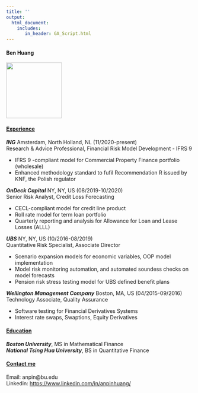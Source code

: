 ```yaml
---
title: ''
output: 
  html_document:
    includes:
       in_header: GA_Script.html
---
```


#### Ben Huang
<img src="suitUp.jpeg" width="150" height="150" />
  
#### <ins>**Experience **</ins>
***ING***  Amsterdam, North Holland, NL  (11/2020-present)  
  Research & Advice Professional, Financial Risk Model Development - IFRS 9  
  
  * IFRS 9 -compliant model for Commercial Property Finance portfolio (wholesale)
  * Enhanced methodology standard to fufil Recommendation R issued by KNF, the Polish regulator
  
***OnDeck Capital***  NY, NY, US  (08/2019-10/2020)  
  Senior Risk Analyst, Credit Loss Forecasting  
  
  * CECL-compliant model for credit line product
  * Roll rate model for term loan portfolio
  * Quarterly reporting and analysis for Allowance for Loan and Lease Losses (ALLL)
  
***UBS***  NY, NY, US  (10/2016-08/2019)  
  Quantitative Risk Specialist, Associate Director  
  
  * Scenario expansion models for economic variables, OOP model implementation
  * Model risk monitoring automation, and automated soundess checks on model forecasts
  * Pension risk stress testing model for UBS defined benefit plans
 
***Wellington Management Company***  Boston, MA, US (04/2015-09/2016)  
  Technology Associate, Quality Assurance
  
  * Software testing for Financial Derivatives Systems
  * Interest rate swaps, Swaptions, Equity Derivatives
  
#### <ins>**Education**</ins>
***Boston University***, MS in Mathematical Finance  
***National Tsing Hua University***, BS in Quantitative Finance

#### <ins>Contact me</ins>
Email: anpin@bu.edu  
Linkedin: [https://www.linkedin.com/in/anpinhuang/](https://www.linkedin.com/in/anpinhuang/)